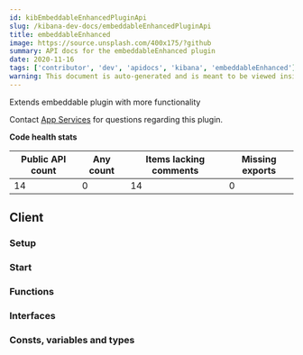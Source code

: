 ```yaml
---
id: kibEmbeddableEnhancedPluginApi
slug: /kibana-dev-docs/embeddableEnhancedPluginApi
title: embeddableEnhanced
image: https://source.unsplash.com/400x175/?github
summary: API docs for the embeddableEnhanced plugin
date: 2020-11-16
tags: ['contributor', 'dev', 'apidocs', 'kibana', 'embeddableEnhanced']
warning: This document is auto-generated and is meant to be viewed inside our experimental, new docs system. Reach out in #docs-engineering for more info.
---
```


Extends embeddable plugin with more functionality

Contact [App Services](https://github.com/orgs/elastic/teams/kibana-app-services) for questions regarding this plugin.

**Code health stats**

| Public API count  | Any count | Items lacking comments | Missing exports | 
|-------------------|-----------|------------------------|-----------------|
| 14 | 0 | 14 | 0 |

## Client

### Setup
<DocDefinitionList data={[embeddableEnhancedObj.client.setup]}/>

### Start
<DocDefinitionList data={[embeddableEnhancedObj.client.start]}/>

### Functions
<DocDefinitionList data={embeddableEnhancedObj.client.functions}/>

### Interfaces
<DocDefinitionList data={embeddableEnhancedObj.client.interfaces}/>

### Consts, variables and types
<DocDefinitionList data={embeddableEnhancedObj.client.misc}/>

